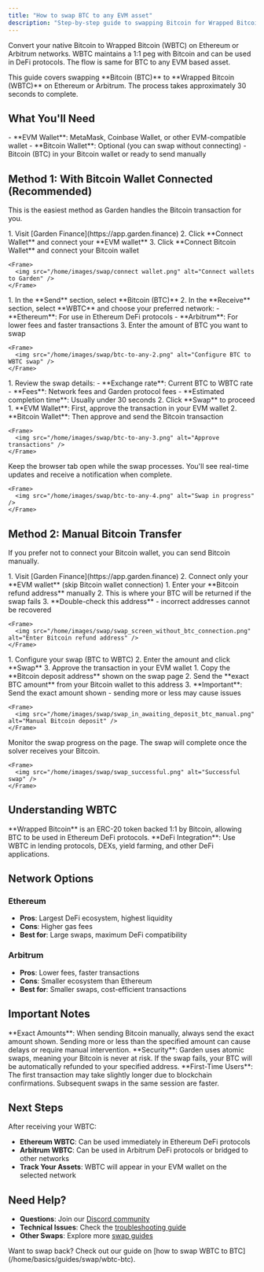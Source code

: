 ```yaml
---
title: "How to swap BTC to any EVM asset"
description: "Step-by-step guide to swapping Bitcoin for Wrapped Bitcoin (WBTC) on Ethereum / Arbitrum using Garden"
---
```


Convert your native Bitcoin to Wrapped Bitcoin (WBTC) on Ethereum or Arbitrum networks. WBTC maintains a 1:1 peg with Bitcoin and can be used in DeFi protocols. The flow is same for BTC to any EVM based asset.

<Info>
This guide covers swapping **Bitcoin (BTC)** to **Wrapped Bitcoin (WBTC)** on Ethereum or Arbitrum. The process takes approximately 30 seconds to complete.
</Info>

## What You'll Need

<Steps>
  <Step title="Wallets">
    - **EVM Wallet**: MetaMask, Coinbase Wallet, or other EVM-compatible wallet
    - **Bitcoin Wallet**: Optional (you can swap without connecting)
  </Step>
  <Step title="Assets">
    - Bitcoin (BTC) in your Bitcoin wallet or ready to send manually
  </Step>
</Steps>

## Method 1: With Bitcoin Wallet Connected (Recommended)

This is the easiest method as Garden handles the Bitcoin transaction for you.

<Steps>
  <Step title="Connect Wallets">
    1. Visit [Garden Finance](https://app.garden.finance)
    2. Click **Connect Wallet** and connect your **EVM wallet**
    3. Click **Connect Bitcoin Wallet** and connect your Bitcoin wallet

    <Frame>
      <img src="/home/images/swap/connect wallet.png" alt="Connect wallets to Garden" />
    </Frame>
  </Step>

  <Step title="Set Up Your Swap">
    1. In the **Send** section, select **Bitcoin (BTC)**
    2. In the **Receive** section, select **WBTC** and choose your preferred network:
       - **Ethereum**: For use in Ethereum DeFi protocols
       - **Arbitrum**: For lower fees and faster transactions
    3. Enter the amount of BTC you want to swap

    <Frame>
      <img src="/home/images/swap/btc-to-any-2.png" alt="Configure BTC to WBTC swap" />
    </Frame>
  </Step>

  <Step title="Review and Confirm">
    1. Review the swap details:
       - **Exchange rate**: Current BTC to WBTC rate
       - **Fees**: Network fees and Garden protocol fees
       - **Estimated completion time**: Usually under 30 seconds
    2. Click **Swap** to proceed
  </Step>

  <Step title="Approve Transactions">
    1. **EVM Wallet**: First, approve the transaction in your EVM wallet
    2. **Bitcoin Wallet**: Then approve and send the Bitcoin transaction

    <Frame>
      <img src="/home/images/swap/btc-to-any-3.png" alt="Approve transactions" />
    </Frame>
  </Step>

  <Step title="Monitor Progress">
    Keep the browser tab open while the swap processes. You'll see real-time updates and receive a notification when complete.

    <Frame>
      <img src="/home/images/swap/btc-to-any-4.png" alt="Swap in progress" />
    </Frame>
  </Step>
</Steps>

## Method 2: Manual Bitcoin Transfer

If you prefer not to connect your Bitcoin wallet, you can send Bitcoin manually.

<Steps>
  <Step title="Connect EVM Wallet Only">
    1. Visit [Garden Finance](https://app.garden.finance)
    2. Connect only your **EVM wallet** (skip Bitcoin wallet connection)
  </Step>

  <Step title="Set Recovery Address">
    1. Enter your **Bitcoin refund address** manually
    2. This is where your BTC will be returned if the swap fails
    3. **Double-check this address** - incorrect addresses cannot be recovered

    <Frame>
      <img src="/home/images/swap/swap_screen_without_btc_connection.png" alt="Enter Bitcoin refund address" />
    </Frame>
  </Step>

  <Step title="Create Swap Order">
    1. Configure your swap (BTC to WBTC)
    2. Enter the amount and click **Swap**
    3. Approve the transaction in your EVM wallet
  </Step>

  <Step title="Send Bitcoin Manually">
    1. Copy the **Bitcoin deposit address** shown on the swap page
    2. Send the **exact BTC amount** from your Bitcoin wallet to this address
    3. **Important**: Send the exact amount shown - sending more or less may cause issues

    <Frame>
      <img src="/home/images/swap/swap_in_awaiting_deposit_btc_manual.png" alt="Manual Bitcoin deposit" />
    </Frame>
  </Step>

  <Step title="Wait for Completion">
    Monitor the swap progress on the page. The swap will complete once the solver receives your Bitcoin.

    <Frame>
      <img src="/home/images/swap/swap_successful.png" alt="Successful swap" />
    </Frame>
  </Step>
</Steps>

## Understanding WBTC

<CardGroup cols={2}>
  <Card title="What is WBTC?" icon="bitcoin">
    **Wrapped Bitcoin** is an ERC-20 token backed 1:1 by Bitcoin, allowing BTC to be used in Ethereum DeFi protocols.
  </Card>
  <Card title="Use Cases" icon="coins">
    **DeFi Integration**: Use WBTC in lending protocols, DEXs, yield farming, and other DeFi applications.
  </Card>
</CardGroup>

## Network Options

### Ethereum
- **Pros**: Largest DeFi ecosystem, highest liquidity
- **Cons**: Higher gas fees
- **Best for**: Large swaps, maximum DeFi compatibility

### Arbitrum  
- **Pros**: Lower fees, faster transactions
- **Cons**: Smaller ecosystem than Ethereum
- **Best for**: Smaller swaps, cost-efficient transactions

## Important Notes

<Warning>
**Exact Amounts**: When sending Bitcoin manually, always send the exact amount shown. Sending more or less than the specified amount can cause delays or require manual intervention.
</Warning>

<Info>
**Security**: Garden uses atomic swaps, meaning your Bitcoin is never at risk. If the swap fails, your BTC will be automatically refunded to your specified address.
</Info>

<Note>
**First-Time Users**: The first transaction may take slightly longer due to blockchain confirmations. Subsequent swaps in the same session are faster.
</Note>

## Next Steps

After receiving your WBTC:

- **Ethereum WBTC**: Can be used immediately in Ethereum DeFi protocols
- **Arbitrum WBTC**: Can be used in Arbitrum DeFi protocols or bridged to other networks
- **Track Your Assets**: WBTC will appear in your EVM wallet on the selected network

## Need Help?

- **Questions**: Join our [Discord community](https://discord.com/invite/kqMBgeAKAh)
- **Technical Issues**: Check the [troubleshooting guide](/developers/troubleshooting)
- **Other Swaps**: Explore more [swap guides](/home/basics/guides/swap/guides)

<Info>
Want to swap back? Check out our guide on [how to swap WBTC to BTC](/home/basics/guides/swap/wbtc-btc).
</Info> 